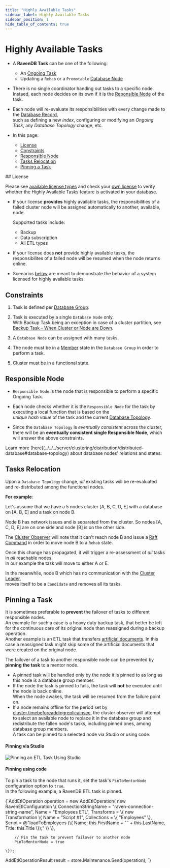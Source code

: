 ```yaml
---
title: "Highly Available Tasks"
sidebar_label: Highly Available Tasks
sidebar_position: 1
hide_table_of_contents: true
---
```



# Highly Available Tasks
<Admonition type="note" title="Note">

* A **RavenDB Task** can be one of the following:  

  * An [Ongoing Task](../../../studio/database/tasks/ongoing-tasks/general-info)  
  * Updating a `Rehab` or a `Promotable` [Database Node](../../../server/clustering/distribution/distributed-database#database-topology)  

* There is no single coordinator handing out tasks to a specific node.  
  Instaed, each node decides on its own if it is the [Reponsible Node](../../../server/clustering/distribution/highly-available-tasks#responsible-node) of the task.  

* Each node will re-evaluate its responsibilities with every change made to the [Database Record](../../../client-api/operations/server-wide/create-database),  
  such as defining a new _index_, configuring or modifying an _Ongoing Task_, any _Database Topology_ change, etc.  

* In this page:  
  * [License](../../../server/clustering/distribution/highly-available-tasks#license)  
  * [Constraints](../../../server/clustering/distribution/highly-available-tasks#constraints)  
  * [Responsible Node](../../../server/clustering/distribution/highly-available-tasks#responsible-node)  
  * [Tasks Relocation](../../../server/clustering/distribution/highly-available-tasks#tasks-relocation)  
  * [Pinning a Task](../../../server/clustering/distribution/highly-available-tasks#pinning-a-task)  
</Admonition>
## License

Please see [available license types](https://ravendb.net/buy) and check your 
[own license](http://live-test.ravendb.net/studio/index.html#about) 
to verify whether the Highly Available Tasks feature is activated in your database.  
  
* If your license **provides** highly available tasks, the responsibilities of 
  a failed cluster node will be assigned automatically to another, available, node.  
  
    Supported tasks include:  
     * Backup  
     * Data subscription  
     * All ETL types  

* If your license does **not** provide highly available tasks, the responsibilites of a failed node will be 
  resumed when the node returns online.  
 
* Scenarios [below](../../../server/clustering/distribution/highly-available-tasks#tasks-relocation) 
  are meant to demonstrate the behavior of a system licensed for highly available tasks.  



## Constraints

1. Task is defined per [Database Group](../../../server/clustering/distribution/distributed-database).  

2. Task is executed by a single `Database Node` only.  
   With Backup Task being an exception in case of a cluster partition, see [Backup Task - When Cluster or Node are Down](../../../studio/database/tasks/backup-task#when-the-cluster-or-node-are-down).  

3. A `Database Node` can be assigned with many tasks.  

4. The node must be in a [Member](../../../server/clustering/distribution/distributed-database#database-topology) state in the `Database Group` in order to perform a task.  

5. Cluster must be in a functional state.  


## Responsible Node

* `Responsible Node` is the node that is responsible to perform a specific Ongoing Task.  

* Each node checks whether it is the `Responsible Node` for the task by executing a local function that is based on the  
  _unique hash value_ of the task and the current [Database Topology](../../../server/clustering/distribution/distributed-database#database-topology).  

* Since the `Database Topology` is _eventually consistent_ across the cluster,  
  there will be an **eventually consistent single Responsible Node**, which will answer the above constraints.  

<Admonition type="note" title="Additional Reading" id="additional-reading" href="#additional-reading">
Learn more [here](../../../server/clustering/distribution/distributed-database#database-topology) 
about database nodes' relations and states. 
</Admonition>



## Tasks Relocation

Upon a `Database Topology` change, _all_ existing tasks will be re-evaluated and 
re-distributed among the functional nodes.   

<Admonition type="note" title="Note">

**For example**:  

Let's assume that we have a 5 nodes cluster [A, B, C, D, E] with a database on [A, B, E] and a task on node B.  

Node B has network issues and is separated from the cluster. 
So nodes [A, C, D, E] are on one side and node [B] is on the other side.  

The [Cluster Observer](../../../server/clustering/distribution/cluster-observer) will note that it can't reach node B 
and issue a [Raft Command](../../../server/clustering/rachis/consensus-operations) in order to move node B to a `Rehab` state.  

Once this change has propagated, it will trigger a re-assessment of _all_ tasks in _all_ reachable nodes.  
In our example the task will move to either A or E.  

In the meanwhile, node B which has no communication with the [Cluster Leader](../../../server/clustering/rachis/cluster-topology),  
moves itself to be a `Candidate` and removes all its tasks.  
</Admonition>



## Pinning a Task

It is sometimes preferable to **prevent** the failover of tasks to different responsible nodes.  
An example for such a case is a heavy duty backup task, that better be left for the continuous care 
of its original node than reassigned during a backup operation.  
Another example is an ETL task that transfers 
[artificial documents](../../../studio/database/indexes/create-map-reduce-index#saving-map-reduce-results-in-a-collection-(artificial-documents)). 
In this case a reassigned task might skip some of the artificial documents that were created on 
the original node.  

The failover of a task to another responsible node can be prevented by **pinning the task** to a mentor node.  

* A pinned task will be handled only by the node it is pinned to as long as this node is a database 
  group member.  
* If the node the task is pinned to fails, the task will **not** be executed until the node is back online.  
  When the node awakes, the task will be resumed from the failure point on.  
* If a node remains offline for the period set by 
  [cluster.timebeforeaddingreplicainsec](../../../server/configuration/cluster-configuration#cluster.timebeforeaddingreplicainsec), 
  the cluster observer will attempt to select an available node to replace it in the database group 
  and redistribute the fallen node's tasks, including pinned ones, among database group members.  
A task can be pinned to a selected node via Studio or using code.  

#### Pinning via Studio

![Pinning an ETL Task Using Studio](./assets/pinning-etl-task.png)

#### Pinning using code
To pin a task to the node that runs it, set the task's `PinToMentorNode` configuration 
option to `true`.  
In the following example, a RavenDB ETL task is pinned.  

<TabItem value="something" label="add_raven_etl_task">
<CodeBlock language="csharp">
{`AddEtlOperation<RavenConnectionString> operation = new AddEtlOperation<RavenConnectionString>(
    new RavenEtlConfiguration
    \{
        ConnectionStringName = "raven-connection-string-name",
        Name = "Employees ETL",
        Transforms =
        \{
            new Transformation
            \{
                Name = "Script #1",
                Collections =
                \{
                    "Employees"
                \},
                Script = @"loadToEmployees (\{
                        Name: this.FirstName + ' ' + this.LastName,
                        Title: this.Title
                \});"
            \}
        \},

        // Pin the task to prevent failover to another node
        PinToMentorNode = true

    \});

AddEtlOperationResult result = store.Maintenance.Send(operation);
`}
</CodeBlock>
</TabItem>




